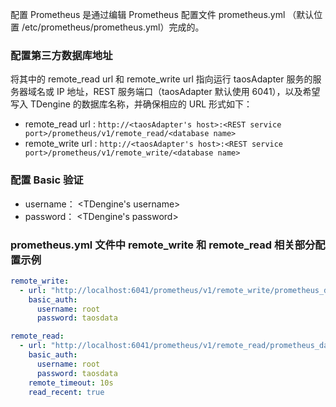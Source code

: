 配置 Prometheus 是通过编辑 Prometheus 配置文件 prometheus.yml （默认位置 /etc/prometheus/prometheus.yml）完成的。

### 配置第三方数据库地址

将其中的 remote_read url 和 remote_write url 指向运行 taosAdapter 服务的服务器域名或 IP 地址，REST 服务端口（taosAdapter 默认使用 6041），以及希望写入 TDengine 的数据库名称，并确保相应的 URL 形式如下：

- remote_read url : `http://<taosAdapter's host>:<REST service port>/prometheus/v1/remote_read/<database name>`
- remote_write url : `http://<taosAdapter's host>:<REST service port>/prometheus/v1/remote_write/<database name>`

### 配置 Basic 验证

- username： <TDengine's username>
- password： <TDengine's password>

### prometheus.yml 文件中 remote_write 和 remote_read 相关部分配置示例

```yaml
remote_write:
  - url: "http://localhost:6041/prometheus/v1/remote_write/prometheus_data"
    basic_auth:
      username: root
      password: taosdata

remote_read:
  - url: "http://localhost:6041/prometheus/v1/remote_read/prometheus_data"
    basic_auth:
      username: root
      password: taosdata
    remote_timeout: 10s
    read_recent: true
```
